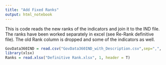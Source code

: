 ```yaml
---
title: "Add Fixed Ranks"
output: html_notebook
---
```


This is code reads the new ranks of the indicators and join it to the IND file. The ranks have been worked separately in excel (see Re-Rank definitive file). The old Rank column is dropped and some of the indicators as well.

```r
GovData360IND = read.csv("GovData360IND_with_Description.csv",sep=",", header=TRUE)
library(xlsx)
Ranks = read.xlsx("Definitive Rank.xlsx", 1, header = T)
```

```r

```

```r

```

```r

```


